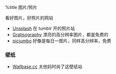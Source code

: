 %title 图片/照片

看好图片，好照片的网站

* [[http://unsplash.com/|Unsplash]] 在 tumblr 开的照片站
* [[http://www.gratisography.com/|Gratisography]] 漂亮的高分辨率图片，都是免费的
* [[http://picjumbo.com/|picjumbo]] 好像是每日一图片，同样高分辨率，免费

=== 壁纸 ===
* [[http://wallbase.cc/|Wallbase.cc]] 太他妈时尚了这壁纸站
